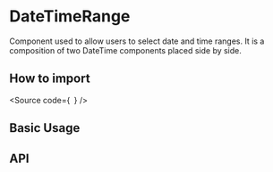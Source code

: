 

<Meta of={Stories} />

# DateTimeRange

Component used to allow users to select date and time ranges. 
It is a composition of two DateTime components placed side by side. 

## How to import

<Source
  code={`
`}
/>

## Basic Usage

<Canvas of={Stories.Base} />

## API

<ArgTypes of={Stories} />
